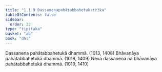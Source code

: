 ```yaml
---
title: "1.1.9 Dassanenapahātabbahetukattika"
tableOfContents: false
sidebar:
  order: 22
type: "tipitaka"
basket: "ab"
book: "dhs"
---
```



<DynamicBreadcrumb />

<Division number="9" book="dhs">

<Paragraph number="26" book="dhs">
Dassanena pahātabbahetukā dhammā. (<Emphasis>1013, 1408</Emphasis>)
</Paragraph>

<Paragraph number="27" book="dhs">
Bhāvanāya pahātabbahetukā dhammā. (<Emphasis>1018, 1409</Emphasis>)
</Paragraph>

<Paragraph number="28" book="dhs">
Neva dassanena na bhāvanāya pahātabbahetukā dhammā. (<Emphasis>1019, 1410</Emphasis>)
</Paragraph>
</Division>